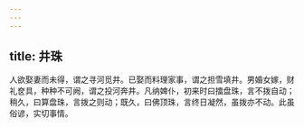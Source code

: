 ```yaml
---
---
---
```

title: 井珠
---




人欲娶妻而未得，谓之寻河觅井。已娶而料理家事，谓之担雪填井。男婚女嫁，财礼奁具，种种不可阙，谓之投河奔井。凡纳婢仆，初来时曰擂盘珠，言不拨自动；稍久，曰算盘珠，言拨之则动；既久，曰佛顶珠，言终日凝然，虽拨亦不动。此虽俗谚，实切事情。
